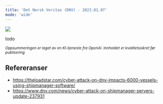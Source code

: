 ```yaml
---
title: 'Det Norsk Veritas (DNV) - 2023.01.07'
mode: 'wide'
---
```


<Frame>
<img src="/images/dnv.png" />
</Frame>

todo

<sup><i>Oppsummeringen er laget av en KI-tjeneste fra OpenAI. Innholdet er kvalitetssikret før publisering</i></sup>

## Refereranser
- https://theloadstar.com/cyber-attack-on-dnv-impacts-6000-vessels-using-shipmanager-software/
- https://www.dnv.com/news/cyber-attack-on-shipmanager-servers-update-237931

